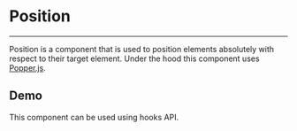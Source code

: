 
<Meta title="Docs/Components/Position" />

# Position

---

Position is a component that is used to position elements absolutely
with respect to their target element. Under the hood this component
uses [Popper.js](https://popper.js.org/).

## Demo
This component can be used using hooks API.

<Preview withSource="open">
  <Story id="examples-position--simple" />
</Preview>
